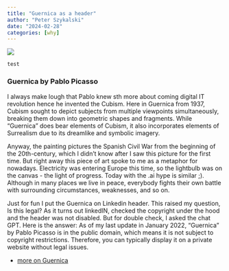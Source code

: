 ```yaml
---
title: "Guernica as a header"
author: "Peter Szykalski"
date: "2024-02-28"
categories: [why]
---
```


![](Pablo_Guernica.jpg)

```
test
```

### Guernica by Pablo Picasso
I always make lough that Pablo knew sth more about coming digital IT revolution hence he invented the Cubism. Here in Guernica from 1937, Cubism sought to depict subjects from multiple viewpoints simultaneously, breaking them down into geometric shapes and fragments. While "Guernica" does bear elements of Cubism, it also incorporates elements of Surrealism due to its dreamlike and symbolic imagery.

Anyway, the painting pictures the Spanish Civil War from the beginning of the 20th-century, which I didn't know after I saw this picture for the first time. But right away this piece of art spoke to me as a metaphor for nowadays. Electricity was entering Europe this time, so the lightbulb was on the canvas - the light of progress. Today with the .ai hype is similar ;). Although in many places we live in peace, everybody fights their own battle with surrounding circumstances, weaknesses, and so on. 

Just for fun I put the Guernica on Linkedin header. This raised my question, Is this legal? As it turns out linkedIN, checked the copyright under the hood and the header was not disabled. But for double check, I asked the chat GPT. Here is the answer:
As of my last update in January 2022, "Guernica" by Pablo Picasso is in the public domain, which means it is not subject to copyright restrictions. Therefore, you can typically display it on a private website without legal issues.


:::{.callout-tip}
* [more on Guernica](https://www.pablopicasso.org/guernica.jsp)
:::
